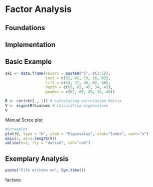 # Factor Analysis

## Foundations

## Implementation

## Basic Example

```r
ski <- data.frame(skiers = paste0("S", c(1:5)),
                  cost = c(32, 61, 59, 36, 62),
                  lift = c(64, 37, 40, 62, 46),
                  depth = c(65, 62, 45, 34, 43),
                  powder = c(67, 65, 43, 35, 40))
```



```r
R <- cor(ski[ ,-1]) # Calculating correlation Matrix
V <- eigen(R)$values # Calculating eigenvalues
V
```

Manual Scree plot

```r
#Screeplot
plot(V, type = "b", ylab = "Eigenvalue", xlab="Index", xaxt="n")
axis(1, at=1:length(V))
abline(h=1, lty = "dotted", col="red")
```

## Exemplary Analysis

```r
paste("File written on", Sys.time())
```

factana
